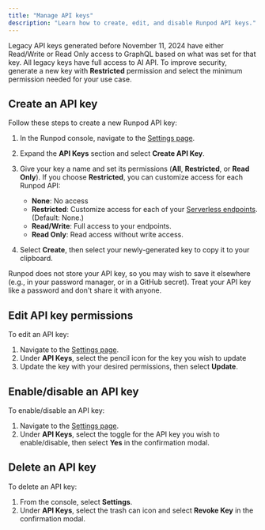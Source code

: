 ```yaml
---
title: "Manage API keys"
description: "Learn how to create, edit, and disable Runpod API keys."
---
```



<Note>

Legacy API keys generated before November 11, 2024 have either Read/Write or Read Only access to GraphQL based on what was set for that key. All legacy keys have full access to AI API. To improve security, generate a new key with **Restricted** permission and select the minimum permission needed for your use case.

</Note>

## Create an API key

Follow these steps to create a new Runpod API key:

1. In the Runpod console, navigate to the [Settings page](https://www.console.runpod.io/user/settings).

2. Expand the **API Keys** section and select **Create API Key**.

3. Give your key a name and set its permissions (**All**, **Restricted**, or **Read Only**). If you choose **Restricted**, you can customize access for each Runpod API:

   * **None**: No access
   * **Restricted**: Customize access for each of your [Serverless endpoints](/serverless/overview). (Default: None.)
   * **Read/Write**: Full access to your endpoints.
   * **Read Only**: Read access without write access.

4. Select **Create**, then select your newly-generated key to copy it to your clipboard.

<Warning>

Runpod does not store your API key, so you may wish to save it elsewhere (e.g., in your password manager, or in a GitHub secret). Treat your API key like a password and don't share it with anyone.

</Warning>

## Edit API key permissions

To edit an API key:

1. Navigate to the [Settings page](https://www.console.runpod.io/user/settings).
2. Under **API Keys**, select the pencil icon for the key you wish to update
3. Update the key with your desired permissions, then select **Update**.

## Enable/disable an API key

To enable/disable an API key:

1. Navigate to the [Settings page](https://www.console.runpod.io/user/settings).
2. Under **API Keys**, select the toggle for the API key you wish to enable/disable, then select **Yes** in the confirmation modal.

## Delete an API key

To delete an API key:

1. From the console, select **Settings**.
2. Under **API Keys**, select the trash can icon and select **Revoke Key** in the confirmation modal.
